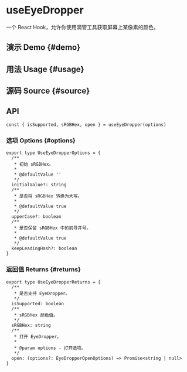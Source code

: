 # useEyeDropper


<HooksType category={frontmatter.category} isSupported />

一个 React Hook，允许你使用滴管工具获取屏幕上某像素的颜色。

## 演示 Demo \{#demo}


<App />

## 用法 Usage \{#usage}



## 源码 Source \{#source}


<Source />

## API

```tsx
const { isSupported, sRGBHex, open } = useEyeDropper(options)
```

### 选项 Options \{#options}

```tsx
export type UseEyeDropperOptions = {
  /**
   * 初始 sRGBHex。
   *
   * @defaultValue ''
   */
  initialValue?: string
  /**
   * 是否将 sRGBHex 转换为大写。
   *
   * @defaultValue true
   */
  upperCase?: boolean
  /**
   * 是否保留 sRGBHex 中的前导井号。
   *
   * @defaultValue true
   */
  keepLeadingHash?: boolean
}
```

### 返回值 Returns \{#returns}

```tsx
export type UseEyeDropperReturns = {
  /**
   * 是否支持 EyeDropper。
   */
  isSupported: boolean
  /**
   * sRGBHex 颜色值。
   */
  sRGBHex: string
  /**
   * 打开 EyeDropper。
   *
   * @param options - 打开选项。
   */
  open: (options?: EyeDropperOpenOptions) => Promise<string | null>
}
```
